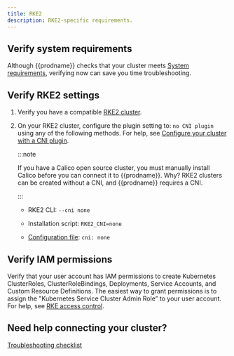 ```yaml
---
title: RKE2
description: RKE2-specific requirements.
---
```


## Verify system requirements

Although {{prodname}} checks that your cluster meets [System requirements](system-requirements.mdx), verifying now can save you time troubleshooting.

## Verify RKE2 settings

1. Verify you have a compatible [RKE2 cluster](https://docs.rke2.io/).

1. On your RKE2 cluster, configure the plugin setting to: `no CNI plugin` using any of the following methods. For help, see [Configure your cluster with a CNI plugin](https://docs.rke2.io/install/install_options/install_options/).

   :::note

   If you have a Calico open source cluster, you must manually install Calico before you can connect it to {{prodname}}. Why? RKE2 clusters can be created without a CNI, and {{prodname}} requires a CNI.

   :::

   - RKE2 CLI: `--cni none`

   - Installation script: `RKE2_CNI=none`

   - [Configuration file](https://docs.rke2.io/install/install_options/install_options/#configuration-file): `cni: none`

## Verify IAM permissions

Verify that your user account has IAM permissions to create Kubernetes ClusterRoles, ClusterRoleBindings, Deployments, Service Accounts, and Custom Resource Definitions. The easiest way to grant permissions is to assign the "Kubernetes Service Cluster Admin Role” to your user account. For help, see [RKE access control](https://rancher.com/docs/rancher/v2.x/en/admin-settings/rbac).

## Need help connecting your cluster?

[Troubleshooting checklist](../connect/checklist.mdx)
